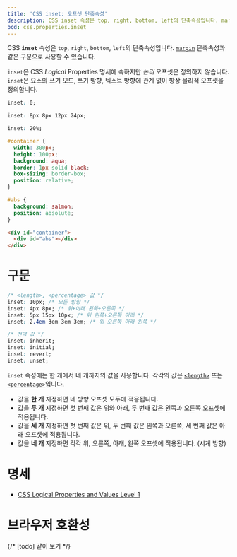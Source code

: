 ```yaml
---
title: 'CSS inset: 오프셋 단축속성'
description: CSS inset 속성은 top, right, bottom, left의 단축속성입니다. margin 단축속성과 같은 구문으로 사용할 수 있습니다.
bcd: css.properties.inset
---
```


CSS **`inset`** 속성은 `top`, `right`, `bottom`, `left`의 단축속성입니다. [`margin`](./margin) 단축속성과 같은 구문으로 사용할 수 있습니다.

`inset`은 CSS _Logical_ Properties 명세에 속하지만 _논리_ 오프셋은 정의하지 않습니다. `inset`은 요소의 쓰기 모드, 쓰기 방향, 텍스트 방향에 관계 없이 항상 물리적 오프셋을 정의합니다.

<CSSDemo height={200} selector="#abs{$}">

```css
inset: 0;
```

```css
inset: 8px 8px 12px 24px;
```

```css
inset: 20%;
```

```css hidden
#container {
  width: 300px;
  height: 100px;
  background: aqua;
  border: 1px solid black;
  box-sizing: border-box;
  position: relative;
}

#abs {
  background: salmon;
  position: absolute;
}
```

```html
<div id="container">
  <div id="abs"></div>
</div>
```

</CSSDemo>

# 구문

```css
/* <length>, <percentage> 값 */
inset: 10px; /* 모든 방향 */
inset: 4px 8px; /* 위+아래 왼쪽+오른쪽 */
inset: 5px 15px 10px; /* 위 왼쪽+오른쪽 아래 */
inset: 2.4em 3em 3em 3em; /* 위 오른쪽 아래 왼쪽 */

/* 전역 값 */
inset: inherit;
inset: initial;
inset: revert;
inset: unset;
```

`inset` 속성에는 한 개에서 네 개까지의 값을 사용합니다. 각각의 값은 [`<length>`](https://developer.mozilla.org/ko/docs/Web/CSS/length) 또는 [`<percentage>`](https://developer.mozilla.org/ko/docs/Web/CSS/percentage)입니다.

- 값을 **한 개** 지정하면 네 방향 오프셋 모두에 적용됩니다.
- 값을 **두 개** 지정하면 첫 번째 값은 위와 아래, 두 번째 값은 왼쪽과 오른쪽 오프셋에 적용됩니다.
- 값을 **세 개** 지정하면 첫 번째 값은 위, 두 번째 값은 왼쪽과 오른쪽, 세 번째 값은 아래 오프셋에 적용됩니다.
- 값을 **네 개** 지정하면 각각 위, 오른쪽, 아래, 왼쪽 오프셋에 적용됩니다. (시계 방향)

# 명세

- [CSS Logical Properties and Values Level 1](https://drafts.csswg.org/css-logical/#propdef-inset)

# 브라우저 호환성

<BrowserCompat data={props.bcd} />

{/* [todo] 같이 보기 */}
